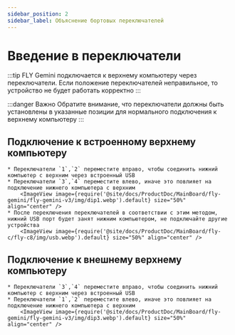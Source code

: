 ```yaml
---
sidebar_position: 2
sidebar_label: Объяснение бортовых переключателей
---
```





# Введение в переключатели

:::tip
FLY Gemini подключается к верхнему компьютеру через переключатели. Если положение переключателей неправильное, то устройство не будет работать корректно
:::

:::danger Важно
Обратите внимание, что переключатели должны быть установлены в указанные позиции для нормального подключения к верхнему компьютеру
:::

## Подключение к встроенному верхнему компьютеру

    * Переключатели `1`,`2` переместите вправо, чтобы соединить нижний компьютер с верхним через встроенный USB
    * Переключатели `3`,`4` переместите влево, иначе это повлияет на подключение нижнего компьютера с верхним
        <ImageView image={require('@site/docs/ProductDoc/MainBoard/fly-gemini/fly-gemini-v3/img/dip1.webp').default} size="50%" align="center" />
    * После переключения переключателей в соответствии с этим методом, нижний USB порт будет занят нижним компьютером, не подключайте другие устройства
        <ImageView image={require('@site/docs/ProductDoc/MainBoard/fly-c/fly-c8/img/usb.webp').default} size="50%" align="center" />


## Подключение к внешнему верхнему компьютеру

    * Переключатели `3`,`4` переместите вправо, чтобы соединить нижний компьютер с верхним через встроенный USB
    * Переключатели `1`,`2` переместите влево, иначе это повлияет на подключение нижнего компьютера с верхним
        <ImageView image={require('@site/docs/ProductDoc/MainBoard/fly-gemini/fly-gemini-v3/img/dip3.webp').default} size="50%" align="center" />


